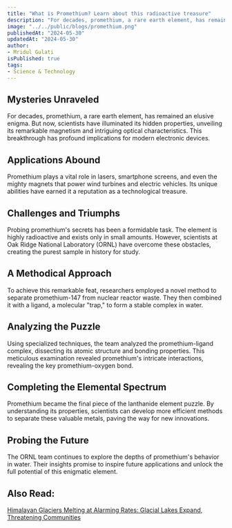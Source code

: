 ```yaml
---
title: "What is Promethium? Learn about this radioactive treasure"
description: "For decades, promethium, a rare earth element, has remained an elusive enigma. But now, scientists have illuminated its hidden properties, unveiling its remarkable magnetism and intriguing optical characteristics. This breakthrough has profound implications for modern electronic devices."
image: "../../public/blogs/promethium.png"
publishedAt: "2024-05-30"
updatedAt: "2024-05-30"
author: 
- Mridul Gulati
isPublished: true
tags: 
- Science & Technology
---
```


## Mysteries Unraveled

For decades, promethium, a rare earth element, has remained an elusive enigma. But now, scientists have illuminated its hidden properties, unveiling its remarkable magnetism and intriguing optical characteristics. This breakthrough has profound implications for modern electronic devices.

## Applications Abound

Promethium plays a vital role in lasers, smartphone screens, and even the mighty magnets that power wind turbines and electric vehicles. Its unique abilities have earned it a reputation as a technological treasure.

## Challenges and Triumphs

Probing promethium's secrets has been a formidable task. The element is highly radioactive and exists only in small amounts. However, scientists at Oak Ridge National Laboratory (ORNL) have overcome these obstacles, creating the purest sample in history for study.

## A Methodical Approach

To achieve this remarkable feat, researchers employed a novel method to separate promethium-147 from nuclear reactor waste. They then combined it with a ligand, a molecular "trap," to form a stable complex in water.

## Analyzing the Puzzle

Using specialized techniques, the team analyzed the promethium-ligand complex, dissecting its atomic structure and bonding properties. This meticulous examination revealed promethium's intricate interactions, revealing the key promethium-oxygen bond.

## Completing the Elemental Spectrum

Promethium became the final piece of the lanthanide element puzzle. By understanding its properties, scientists can develop more efficient methods to separate these valuable metals, paving the way for new innovations.

## Probing the Future

The ORNL team continues to explore the depths of promethium's behavior in water. Their insights promise to inspire future applications and unlock the full potential of this enigmatic element.

## Also Read: 

[Himalayan Glaciers Melting at Alarming Rates: Glacial Lakes Expand, Threatening Communities](https://onlinekhabri.com/blog/content/himalayan-glaciers-melting-at-alarming-rates)

